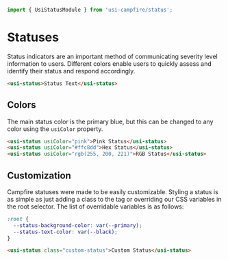 ```ts
import { UsiStatusModule } from 'usi-campfire/status';
```

# Statuses
Status indicators are an important method of communicating severity level information to users. Different colors enable users to quickly assess and identify
their status and respond accordingly.

```html
<usi-status>Status Text</usi-status>
```

## Colors
The main status color is the primary blue, but this can be changed to any color using the `usiColor` property.

```html
<usi-status usiColor="pink">Pink Status</usi-status>
<usi-status usiColor="#ffc8dd">Hex Status</usi-status>
<usi-status usiColor="rgb(255, 200, 221)">RGB Status</usi-status>
```

## Customization
Campfire statuses were made to be easily customizable. Styling a status is as simple as just adding a class to the tag or overriding our CSS variables in the
root selector. The list of overridable variables is as follows:

```css
:root {
  --status-background-color: var(--primary);
  --status-text-color: var(--black);
}
```

```html
<usi-status class="custom-status">Custom Status</usi-status>
```
